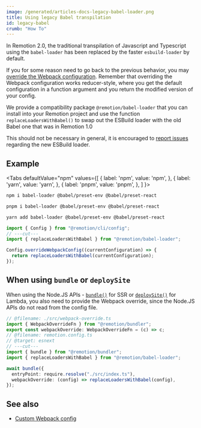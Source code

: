 ```yaml
---
image: /generated/articles-docs-legacy-babel-loader.png
title: Using legacy Babel transpilation
id: legacy-babel
crumb: "How To"
---
```



In Remotion 2.0, the traditional transpilation of Javascript and Typescript using the `babel-loader` has been replaced by the faster `esbuild-loader` by default.

If you for some reason need to go back to the previous behavior, you may [override the Webpack configuration](/docs/webpack). Remember that overriding the Webpack configuration works reducer-style, where you get the default configuration in a function argument and you return the modified version of your config.

We provide a compatibility package `@remotion/babel-loader` that you can install into your Remotion project and use the function `replaceLoadersWithBabel()` to swap out the ESBuild loader with the old Babel one that was in Remotion 1.0

This should not be necessary in general, it is encouraged to [report issues](https://github.com/remotion-dev/remotion/issues/new) regarding the new ESBuild loader.

## Example

<Tabs
defaultValue="npm"
values={[
{ label: 'npm', value: 'npm', },
{ label: 'yarn', value: 'yarn', },
{ label: 'pnpm', value: 'pnpm', },
]
}>
<TabItem value="npm">

```bash
npm i babel-loader @babel/preset-env @babel/preset-react
```

  </TabItem>
  <TabItem value="pnpm">

```bash
pnpm i babel-loader @babel/preset-env @babel/preset-react
```

  </TabItem>

  <TabItem value="yarn">

```bash
yarn add babel-loader @babel/preset-env @babel/preset-react
```

  </TabItem>
</Tabs>

```ts twoslash title="remotion.config.ts"
import { Config } from "@remotion/cli/config";
// ---cut---
import { replaceLoadersWithBabel } from "@remotion/babel-loader";

Config.overrideWebpackConfig((currentConfiguration) => {
  return replaceLoadersWithBabel(currentConfiguration);
});
```

## When using `bundle` or `deploySite`

When using the Node.JS APIs - [`bundle()`](/docs/bundle) for SSR or [`deploySite()`](/docs/lambda/deploysite) for Lambda, you also need to provide the Webpack override, since the Node.JS APIs do not read from the config file.

```ts twoslash title="my-script.js"
// @filename: ./src/webpack-override.ts
import { WebpackOverrideFn } from "@remotion/bundler";
export const webpackOverride: WebpackOverrideFn = (c) => c;
// @filename: remotion.config.ts
// @target: esnext
// ---cut---
import { bundle } from "@remotion/bundler";
import { replaceLoadersWithBabel } from "@remotion/babel-loader";

await bundle({
  entryPoint: require.resolve("./src/index.ts"),
  webpackOverride: (config) => replaceLoadersWithBabel(config),
});
```

## See also

- [Custom Webpack config](/docs/webpack)
